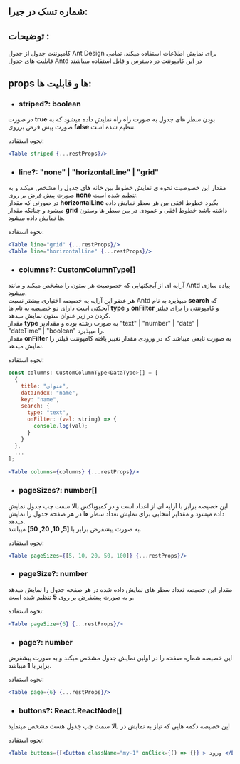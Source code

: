 <!-- Table.stories.mdx -->


<Meta title="COMPONENTS/Molecules/Table/Docs" />


## شماره تسک در جیرا:

## توضیحات :

کامپوننت جدول از جدول Ant Design برای نمایش اطلاعات استفاده میکند.
تمامی قابلیت های جدول Antd در این کامپوننت در دسترس و قابل استفاده میباشند

## props ها و قابلیت ها:

- ### striped?: boolean
در صورت **true** بودن سطر های جدول به صورت راه راه نمایش داده میشود که به صورت پیش فرض برروی **false** تنظیم شده است.

نحوه استفاده:
```jsx
<Table striped {...restProps}/>
```

- ### line?: "none" | "horizontalLine" | "grid"
مقدار این خصوصیت نحوه ی نمایش خطوط بین خانه های جدول را مشخص میکند و به صورت پیش فرض بر روی **none** تنظیم شده است.  
در صورتی که مقدار **horizontalLine** بگیرد خطوط افقی بین هر سطر نمایش داده میشود و چنانکه مقدار **grid** داشته باشد خطوط افقی و عمودی در بین سطر ها وستون ها نمایش داده میشود.

نحوه استفاده:
```jsx
<Table line="grid" {...restProps}/>
<Table line="horizontalLine" {...restProps}/>
```

- ### columns?: CustomColumnType[]
آرایه ای از آبجکتهایی که خصوصیت هر ستون را مشخص میکند و مانند Antd پیاده سازی میشود.  
هر عضو این آرایه یه خصیصه اختیاری بیشتر نسبت Antd میپذیرد به نام **search** که آبجکتی است  دارای دو خصیصه به نام ها **type** و **onFilter** و کامپوننتی را برای فیلتر کردن در زیر عنوان ستون نمایش میدهد.  
مقدار **type** به صورت رشته بوده و مقدادیر "text" | "number" | "date" | "dateTime" | "boolean" را میپذیرد.  
مقدار **onFilter** به صورت تابعی میباشد که در ورودی مقدار تغییر یافته کامپوننت فیلتر را نمایش میدهد.

نحوه استفاده:
```jsx
const columns: CustomColumnType<DataType>[] = [
  {
    title: "عنوان",
    dataIndex: "name",
    key: "name",
    search: {
      type: "text",
      onFilter: (val: string) => {
        console.log(val);
      }
    }
  },
  ...
];

<Table columns={columns} {...restProps}/>
```

- ### pageSizes?: number[]
این خصیصه برابر با آرایه ای از اعداد است و در کمبوباکس بالا سمت چپ جدول نمایش داده میشود و مقدایر انتخابی برای نمایش تعداد سطر ها در هر صفحه جدول را نمایش میدهد.  
به صورت پیشفرض برابر با **[5, 10, 20, 50]**  میباشد.

نحوه استفاده:
```jsx
<Table pageSizes={[5, 10, 20, 50, 100]} {...restProps}/>
```

- ### pageSize?: number
مقدار این خصیصه تعداد سطر های نمایش داده شده در هر صفحه جدول را نمایش میدهد و به صورت پیشفرض بر روی **5** تنظیم شده است.

نحوه استفاده:
```jsx
<Table pageSize={6} {...restProps}/>
```

- ### page?: number
این خصیصه شماره صفحه را در اولین نمایش جدول مشخص میکند و به صورت پیشفرض برابر با **1**  میباشد.

نحوه استفاده:
```jsx
<Table page={6} {...restProps}/>
```

- ### buttons?: React.ReactNode[]
این خصیصه دکمه هایی که نیاز به نمایش در بالا سمت چپ جدول هست مشخص مینماید

نحوه استفاده:
```jsx
<Table buttons={[<Button className="my-1" onClick={() => {}} > ورود </Button>]}/>
```